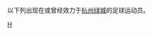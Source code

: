 {{Catnav|頁面分類|...|各國足球|中國足球|中国足球俱乐部球员}}
{{Catnav|頁面分類|...|中国体育|中國足球|中国足球俱乐部球员}}

以下列出现在或曾经效力于[[杭州绿城|杭州绿城]]的足球运动员。

[[Category:效力中国足球俱乐部的球员|H]]